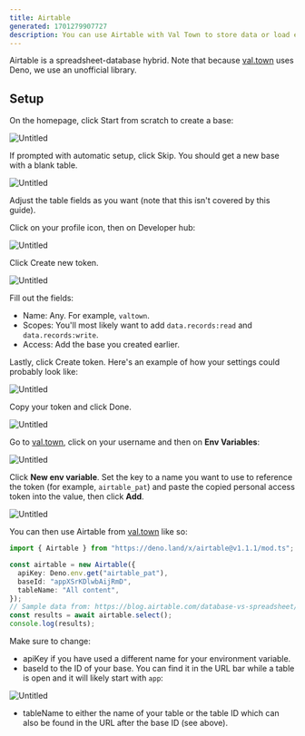 ```yaml
---
title: Airtable
generated: 1701279907727
description: You can use Airtable with Val Town to store data or load edited data from other sources
---
```


Airtable is a spreadsheet-database hybrid. Note that because
[val.town](https://val.town) uses Deno, we use an unofficial library.

## Setup

On the homepage, click Start from scratch to create a base:

![Untitled](./airtable/untitled.png)

If prompted with automatic setup, click Skip. You should get a new base with a
blank table.

![Untitled](./airtable/untitled-1.png)

Adjust the table fields as you want (note that this isn't covered by this
guide).

Click on your profile icon, then on Developer hub:

![Untitled](./airtable/untitled-2.png)

Click Create new token.

![Untitled](./airtable/untitled-3.png)

Fill out the fields:

- Name: Any. For example, `valtown`.
- Scopes: You'll most likely want to add `data.records:read` and
  `data.records:write`.
- Access: Add the base you created earlier.

Lastly, click Create token. Here's an example of how your settings could
probably look like:

![Untitled](./airtable/untitled-4.png)

Copy your token and click Done.

![Untitled](./airtable/untitled-5.png)

Go to [val.town](https://val.town), click on your username and then on **Env Variables**:

![Untitled](./airtable/env-variables-menu.png)

Click **New env variable**. Set the key to a name you want to use to reference the token
(for example, `airtable_pat`) and paste the copied personal access token into
the value, then click **Add**.

![Untitled](./airtable/env-variables-new.png)

You can then use Airtable from [val.town](https://val.town) like so:

```ts val
import { Airtable } from "https://deno.land/x/airtable@v1.1.1/mod.ts";

const airtable = new Airtable({
  apiKey: Deno.env.get("airtable_pat"),
  baseId: "appXSrKDlwbAijRmD",
  tableName: "All content",
});
// Sample data from: https://blog.airtable.com/database-vs-spreadsheet/
const results = await airtable.select();
console.log(results);
```

Make sure to change:

- apiKey if you have used a different name for your environment variable.
- baseId to the ID of your base. You can find it in the URL bar while a table is
  open and it will likely start with `app`:

![Untitled](./airtable/untitled-8.png)

- tableName to either the name of your table or the table ID which can also be
  found in the URL after the base ID (see above).
